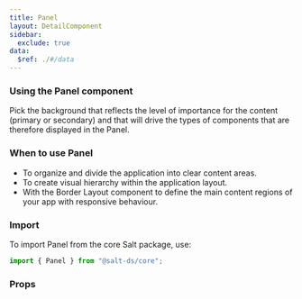 ```yaml
---
title: Panel
layout: DetailComponent
sidebar:
  exclude: true
data:
  $ref: ./#/data
---
```


### Using the Panel component

Pick the background that reflects the level of importance for the content (primary or secondary) and that will drive the types of components that are therefore displayed in the Panel.

### When to use Panel

- To organize and divide the application into clear content areas.
- To create visual hierarchy within the application layout.
- With the Border Layout component to define the main content regions of your app with responsive behaviour.

### Import

To import Panel from the core Salt package, use:

```js
import { Panel } from "@salt-ds/core";
```

### Props

<PropsTable componentName="Panel" />
